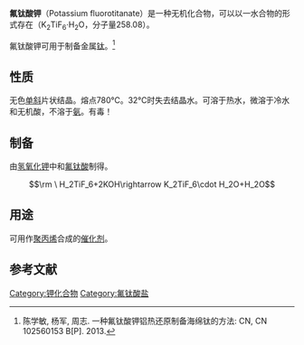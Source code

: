 {{chembox
| Verifiedfields = 
| Watchedfields = 
| verifiedrevid = 
| ImageFile = 
| ImageSize = 
| IUPACName = 
| OtherNames = 六氟合钛酸钾
|Section1={{Chembox Identifiers
| Abbreviations = 
| CASNo_Ref = {{cascite|correct|CAS}}
| CASNo = 16919-27-0
| EINECS = 
| PubChem = 
| SMILES = 
| InChI = 
| RTECS =
| MeSHName =
| ChEBI_Ref = {{ebicite|correct|EBI}}
| ChEBI =
| KEGG_Ref = {{keggcite|correct|kegg}}
| KEGG = 
}}
|Section2={{Chembox Properties
| Formula = K<sub>2</sub>[TiF<sub>6</sub>]
| MolarMass = 
| Appearance = 
| Density = 
| MeltingPt = 
| MeltingPt_notes =
| BoilingPtC = 899
| BoilingPt_notes = 
| Solubility = 
| SolubleOther = 
| Solvent = 
| pKa = 
| pKb = }}
|Section3={{Chembox Structure
| CrystalStruct = 
| Coordination = 
| MolShape = }}
|Section4={{Chembox Thermochemistry
| DeltaHf = 
| DeltaHc = 
| Entropy = 
| HeatCapacity = }}
|Section5={{Chembox Pharmacology
| AdminRoutes =
| Bioavail = 
| Metabolism = 
| HalfLife = 
| ProteinBound =
| Excretion = 
| Legal_status =
| Legal_US =
| Legal_UK =
| Legal_AU =
| Legal_CA =
| Pregnancy_category = 
| Pregnancy_AU = 
| Pregnancy_US = }}
|Section6={{Chembox Explosive
| ShockSens = 
| FrictionSens = 
| DetonationV = 
| REFactor = }}
|Section7={{Chembox Hazards
| ExternalSDS = 
| EUClass = 
| MainHazards = 
| NFPA-H = 
| NFPA-F = 
| NFPA-R = 
| NFPA-S =
| RPhrases = 
| SPhrases = 
| RSPhrases =
| FlashPt = 
| AutoignitionPt = 
| ExploLimits = 
| PEL = }}
|Section8={{Chembox Related
| OtherAnions = [[氟锆酸钾|氟锆酸钾]]<BR>[[氟铪酸钾|氟铪酸钾]]
| OtherCations = [[氟钛酸铵|氟钛酸铵]]
| OtherFunction = 
| OtherFunction_label = 
| OtherCpds = [[氟钛酸|氟钛酸]]}}
}}
'''氟钛酸钾'''（Potassium fluorotitanate）是一种无机化合物，可以以一水合物的形式存在（K<sub>2</sub>TiF<sub>6</sub>·H<sub>2</sub>O，分子量258.08）。

氟钛酸钾可用于制备金属[[钛|钛]]。<ref>陈学敏, 杨军, 周志. 一种氟钛酸钾铝热还原制备海绵钛的方法: CN, CN 102560153 B[P]. 2013.</ref>

==性质==
无色[[单斜|单斜]]片状结晶。熔点780℃。32℃时失去结晶水。可溶于热水，微溶于冷水和无机酸，不溶于[[氨|氨]]。有毒！

==制备==
由[[氢氧化钾|氢氧化钾]]中和[[氟钛酸|氟钛酸]]制得。
:<math>\rm \ H_2TiF_6+2KOH\rightarrow K_2TiF_6\cdot H_2O+H_2O</math>

==用途==
可用作[[聚丙烯|聚丙烯]]合成的[[催化剂|催化剂]]。

==参考文献==
{{reflist}}

{{钾化合物}}

[[Category:钾化合物|Category:钾化合物]]
[[Category:氟钛酸盐|Category:氟钛酸盐]]